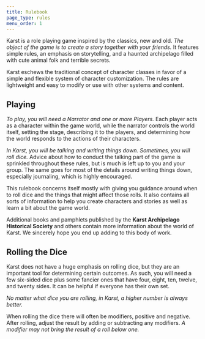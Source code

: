 ```yaml
---
title: Rulebook
page_type: rules
menu_order: 1
---
```


Karst is a role playing game inspired by the classics, new and old. _The object of the game is to create a story together with your friends._ It features simple rules, an emphasis on storytelling, and a haunted archipelago filled with cute animal folk and terrible secrets.

Karst eschews the traditional concept of character classes in favor of a simple and flexible system of character customization. The rules are lightweight and easy to modify or use with other systems and content.

## Playing

_To play, you will need a Narrator and one or more Players._ Each player acts as a character within the game world, while the narrator controls the world itself, setting the stage, describing it to the players, and determining how the world responds to the actions of their characters.

_In Karst, you will be talking and writing things down. Sometimes, you will roll dice._ Advice about how to conduct the talking part of the game is sprinkled throughout these rules, but is much is left up to you and your group. The same goes for most of the details around writing things down, especially journaling, which is highly encouraged.

This rulebook concerns itself mostly with giving you guidance around when to roll dice and the things that might affect those rolls. It also contains all sorts of information to help you create characters and stories as well as learn a bit about the game world.

Additional books and pamphlets published by the **Karst Archipelago Historical Society** and others contain more information about the world of Karst. We sincerely hope you end up adding to this body of work.

## Rolling the Dice

Karst does not have a huge emphasis on rolling dice, but they are an important tool for determining certain outcomes. As such, you will need a few six-sided dice plus some fancier ones that have four, eight, ten, twelve, and twenty sides. It can be helpful if everyone has their own set.

_No matter what dice you are rolling, in Karst, a higher number is always better._

When rolling the dice there will often be modifiers, positive and negative. After rolling, adjust the result by adding or subtracting any modifiers. _A modifier may not bring the result of a roll below one._
